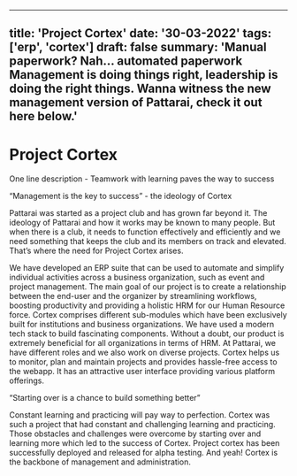 ---
 title: 'Project Cortex' 
 date: '30-03-2022' 
 tags: ['erp', 'cortex'] 
 draft: false 
 summary: 'Manual paperwork? Nah… automated paperwork Management is doing things right, leadership is doing the right things. Wanna witness the new management version of Pattarai, check it out here below.'
  ---
# Project Cortex

One line description - Teamwork with learning paves the way to success

“Management is the key to success” - the ideology of Cortex 

Pattarai was started as a project club and has grown far beyond it. The ideology of Pattarai and how it works may be known to many people. But when there is a club, it needs to function effectively and efficiently and we need something that keeps the club and its members on track and elevated. That’s where the need for Project Cortex arises. 

We have developed an ERP suite that can be used to automate and simplify individual activities across a business organization, such as event and project management. The main goal of our project is to create a relationship between the end-user and the organizer by streamlining workflows, boosting productivity and providing a holistic HRM for our Human Resource force. Cortex comprises different sub-modules which have been exclusively built for institutions and business organizations. We have used a modern tech stack to build fascinating components. Without a doubt, our product is extremely beneficial for all organizations in terms of HRM. At Pattarai, we have different roles and we also work on diverse projects. Cortex helps us to monitor, plan and maintain projects and provides hassle-free access to the webapp. It has an attractive user interface providing various platform offerings. 

“Starting over is a chance to build something better”

Constant learning and practicing will pay way to perfection. Cortex was such a project that had constant and challenging learning and practicing. Those obstacles and challenges were overcome by starting over and learning more which led to the success of Cortex.
 Project cortex has been successfully deployed and released for alpha testing. And yeah! Cortex is the backbone of management and administration. 
